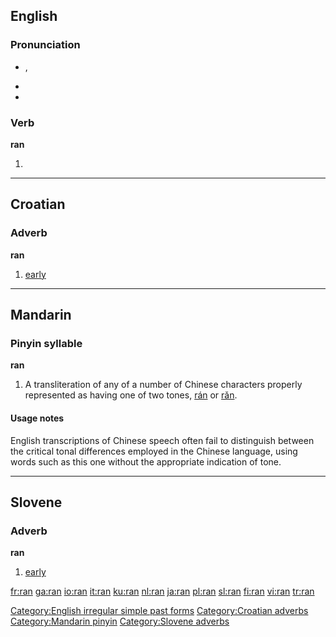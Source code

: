 {{see|rán|rǎn|ràn}}
==English==

{{rank|peace|glad|hair|571|ran|important|mine|wild}}

===Pronunciation===
*{{IPA|/ɹæn/}}, {{SAMPA|/r\{n/}}
*{{audio|en-us-ran.ogg|Audio (US)}}
*{{rhymes|æn}}

===Verb===
'''ran'''

# {{simple past of|run}}

[[Category:English irregular simple past forms]]

----

==Croatian==

===Adverb===
'''ran'''

# [[early]]

[[Category:Croatian adverbs]]

----

==Mandarin==

===Pinyin syllable===
'''ran'''

# A transliteration of any of a number of Chinese characters properly represented as having one of two tones, [[rán]] or [[rǎn]].

====Usage notes====
English transcriptions of Chinese speech often fail to distinguish between the critical tonal differences employed in the Chinese language, using words such as this one without the appropriate indication of tone.

[[Category:Mandarin pinyin]]

----

==Slovene==

===Adverb===
'''ran'''

# [[early]]

[[Category:Slovene adverbs]]

[[fr:ran]]
[[ga:ran]]
[[io:ran]]
[[it:ran]]
[[ku:ran]]
[[nl:ran]]
[[ja:ran]]
[[pl:ran]]
[[sl:ran]]
[[fi:ran]]
[[vi:ran]]
[[tr:ran]]